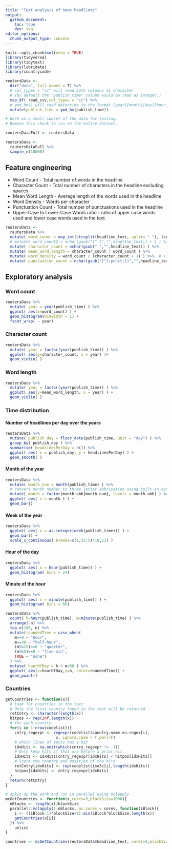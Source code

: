 ```yaml
---
title: "Text analysis of news headlines"
output:
  github_document:
    toc: true
    dev: svg
editor_options: 
  chunk_output_type: console
---
```


```r
knitr::opts_chunk$set(echo = TRUE)
library(tidyverse)
library(tidytext)
library(lubridate)
library(countrycode)
```

```r
reutersData <- 
  dir("data", full.names = T) %>% 
  # col_types = "cc" will read both columns as character
  # (by default the "publish_time" column would be read as integer.)
  map_df( read_csv,col_types = "cc") %>%
  # ymd_hm() will read date+time in the format [year][month][day][hour][minute]
  mutate(publish_time = ymd_hm(publish_time))
```


```r
# Work on a small subset of the data for testing.
# Remove this chunk to run on the entire dataset.

reutersDataFull <- reutersData

reutersData <- 
  reutersDataFull %>% 
  sample_n(10000)
```


## Feature engineering


* Word Count - Total number of words in the headline
* Character Count - Total number of characters in the headline excluding spaces
* Mean Word Length - Average length of the words used in the headline
* Word Density - Words per character
* Punctuation Count - Total number of punctuations used in the headline
* Upper-Case to Lower-Case Words ratio - ratio of upper case words used and lower case words used in the text

```r
reutersData <-
  reutersData %>% 
  mutate( word_count = map_int(strsplit(headline_text, split= " "), length) ) %>%
  # mutate( word_count2 = nchar(gsub("[^ ]","",headline_text)) + 1 ) %>% # alternative
  mutate( character_count = nchar(gsub(" ","",headline_text)) ) %>%
  mutate( mean_word_length = character_count / word_count ) %>%
  mutate( word_density = word_count / (character_count + 1) ) %>%  # +1 because... it was in the kaggle solution
  mutate( punctuation_count = nchar(gsub("[^[:punct:]]","",headline_text)) )
```

## Exploratory analysis

### Word count

```r
reutersData %>% 
  mutate( year = year(publish_time) ) %>% 
  ggplot( aes(x=word_count) ) +
  geom_histogram(binwidth = 1) +
  facet_wrap( ~ year)
```

### Character count

```r
reutersData %>% 
  mutate( year = factor(year(publish_time)) ) %>% 
  ggplot( aes(y=character_count, x = year) )+
  geom_violin( )
```

### Word length

```r
reutersData %>% 
  mutate( year = factor(year(publish_time)) ) %>% 
  ggplot( aes(y=mean_word_length, x = year) ) +
  geom_violin( )
```

### Time distribution

#### Number of headlines per day over the years

```r
reutersData %>% 
  mutate( publish_day = floor_date(publish_time, unit = "day") ) %>% 
  group_by( publish_day ) %>% 
  summarise( headlinesPerDay = n()) %>%
  ggplot( aes( x = publish_day, y = headlinesPerDay) ) +
  geom_smooth( )
```

#### Month of the year

```r
reutersData %>% 
  mutate( month_num = month(publish_time) ) %>%
  # convert month number to three letter abbrivation using built-in constant month.abb
  mutate( month = factor(month.abb[month_num], levels = month.abb) ) %>% 
  ggplot( aes( x = month ) ) +
  geom_bar()
```

#### Week of the year

```r
reutersData %>% 
  ggplot( aes( x = as.integer(week(publish_time))) ) +
  geom_bar() +
  scale_x_continuous( breaks=c(1,(1:5)*10,53) )
```

#### Hour of the day

```r
reutersData %>% 
  ggplot( aes( x = hour(publish_time)) ) +
  geom_histogram( bins = 24)
```

#### Minute of the hour

```r
reutersData %>% 
  ggplot( aes( x = minute(publish_time)) ) +
  geom_histogram( bins = 60)
```

```r

reutersData %>% 
  count( h=hour(publish_time), m=minute(publish_time) ) %>% 
  arrange(-n) %>% 
  top_n(100, n) %>% 
  mutate(roundedTime = case_when(
    m==0 ~ "hour",
    m==30 ~ "half-hour",
    (m%%15)==0 ~ "quarter",
    (m%%5)==0 ~ "five-min",
    TRUE ~ "none")
  ) %>% 
  mutate( hourOfDay = h + m/60 ) %>% 
  ggplot( aes(x=hourOfDay,y=n, color=roundedTime)) +
  geom_point()

```

### Countries

```r
getCountries <- function(x){
  # look for countries in the text
  # Only the first country found in the text will be returned
  retCntry <- character(length(x))
  hitpos <- rep(Inf,length(x))
  # for each country
  for(i in 1:nrow(codelist)){
    cntry_regexpr <- regexpr(codelist$country.name.en.regex[i], 
                      x, ignore.case = T,perl=T)
    # which lines of texts has a hit
    idxHits <- na.omit(which(cntry_regexpr != -1))
    # Only keep hits if that are before a prior hit
    idxHits <- idxHits[cntry_regexpr[idxHits] < hitpos[idxHits]]
    # Store the country and position of the hits
    retCntry[idxHits] <- rep(codelist$iso3c[i],length(idxHits))
    hitpos[idxHits] <- cntry_regexpr[idxHits]
  }
  return(retCntry)
}

# split up the work and run in parallel using mclapply 
mcGetCountries <- function(x,cores=3,blockSize=1000){
  nBlocks <- length(x)/blockSize
  parallel::mclapply(1:nBlocks, mc.cores = cores, function(iBlock){
    i <- ((iBlock-1)*blockSize+1):min(iBlock*blockSize,length(x))
    getCountries(x[i])
  }) %>% 
    unlist
}

countries <- mcGetCountries(reutersData$headline_text, cores=4,blockSize = 10000) 
```

